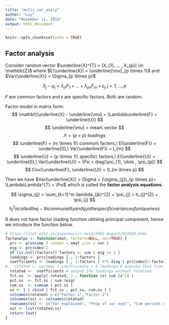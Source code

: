 ```yaml
---
title: "multi_var_analy"
author: "Lxy"
date: "November 11, 2016"
output: html_document
---
```


```r
knitr::opts_chunk$set(echo = TRUE)
```

## Factor analysis

[^1]: 
* Johnson RA & Wichern DW, Applied Multivariate Statistical Analysis, 6ed, Pearson,. Chapter 9
* Rencher AC & Christensen WF, Methods of Multivariate Analysis, 3ed, Wiley. Ch 13.

Consider random vector $\underline{X}^{T} = (X_{1}, ... , X_{p}) \in \mathbb{Z}$ where $E(\underline{X}) = \underline{\mu}_{p \times 1}$ and $Var{\underline{X}} = \Sigma_{p \times p}$

$$ X_{j} - \mu_{j} = \lambda_{j1}F_{1} + ... + \lambda_{jm}F_{m} + \epsilon_{j}, j = 1, ..., p $$

*F* are common factors and $\epsilon$ are specific factors. Both are random.

Factor model in matrix form:
$$ \mathbf{\underline{X} - \underline{\mu} = \Lambda\underline{F} + \underline{U}} $$
$$ \underline{\mu} = mean\ vector $$
$$ \Lambda = (p \times p)\ loadings $$
$$ \underline{F} = (m \times 1)\ common\ factors,\ E(\underline{F}) = \underline{0},\ Var(\underline{F}) = I_{m} $$
$$ \underline{U} = (p \times 1)\ specific\ factors,\ E(\underline{U}) = \underline{0},\ Var(\underline{U}) = \Psi = diag(\psi_{1}, \dots , \psi_{p}) $$
$$ Cov(\underline{F}, \underline{U}) = 0_{m \times p} $$

Then we have $Var(\underline{X}) = \Sigma = (\sigma_{jj})_{p \times p}= \Lambda\Lambda^{T} + \Psi$ which is called the **factor analysis equations**.

$$ \sigma_{jj} = \sum_{k=1}^m \lambda_{jk}^{2} + \psi_{j} = h_{j}^{2} + \psi_{j} $$
$$ h_{j}^{2} is called the j-th communality and \psi_{j} is the specific variance of uniqueness $$





R does not have factor loading function utilising principal component, hence we introduce the function below.

```r

# https://stat.ethz.ch/pipermail/r-help/2002-August/023929.html 
factanalpc <- function(xmat, factors=NULL, cor=TRUE) {
  prc <- princomp ( covmat = xmat ,cor = cor )
  eig <- prc$sdev^2
  if (is.null(factors)) factors <- sum ( eig >= 1 ) 
  loadings <- prc$loadings [ , 1:factors ]
  coefficients <- loadings [ , 1:factors ] %*% diag ( prc$sdev[1:factors] )
#   rotated <- varimax ( coefficients ) $ loadings # execute this line if rotation is wanted
  rotated <-  coefficients # output the loadings without rotation
  fct.ss  <- apply( rotated, 2 , function (x) sum (x^2) )
  pct.ss  <- fct.ss / sum (eig)
  cum.ss  <- cumsum ( pct.ss )
  ss <- t ( cbind ( fct.ss , pct.ss, cum.ss ) )
  colnames(rotated) <-c("Factor 1","Factor 2")
  colnames(ss) <- colnames(rotated)
  rownames(ss) <- c("Var explained", "Prop of var expl", "Cum percent of var expl")
  out <- list(rotated,ss)
  return (out)
}

```









